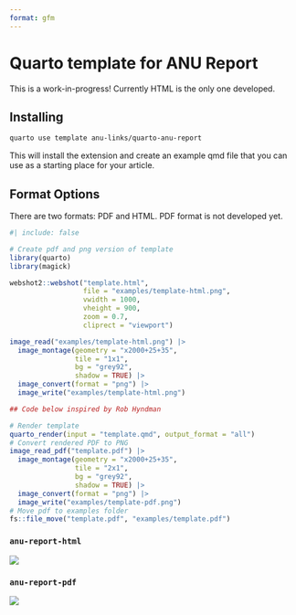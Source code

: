 ```yaml
---
format: gfm
---
```


<!-- README.md is generated from README.qmd. Please edit that file -->

# Quarto template for ANU Report

This is a work-in-progress! Currently HTML is the only one developed.

## Installing

```bash
quarto use template anu-links/quarto-anu-report
```

This will install the extension and create an example qmd file that you can use as a starting place for your article.

## Format Options

There are two formats: PDF and HTML. PDF format is not developed yet. 

```r
#| include: false

# Create pdf and png version of template
library(quarto)
library(magick)

webshot2::webshot("template.html",
                  file = "examples/template-html.png",
                  vwidth = 1000,
                  vheight = 900,
                  zoom = 0.7, 
                  cliprect = "viewport")

image_read("examples/template-html.png") |>
  image_montage(geometry = "x2000+25+35", 
                tile = "1x1", 
                bg = "grey92", 
                shadow = TRUE) |>
  image_convert(format = "png") |>
  image_write("examples/template-html.png")

## Code below inspired by Rob Hyndman

# Render template
quarto_render(input = "template.qmd", output_format = "all")
# Convert rendered PDF to PNG
image_read_pdf("template.pdf") |>
  image_montage(geometry = "x2000+25+35", 
                tile = "2x1", 
                bg = "grey92", 
                shadow = TRUE) |>
  image_convert(format = "png") |>
  image_write("examples/template-pdf.png")
# Move pdf to examples folder
fs::file_move("template.pdf", "examples/template.pdf")
```

### `anu-report-html`

![](examples/template-html.png)

### `anu-report-pdf`

[![](examples/template-pdf.png)](examples/template.pdf)
